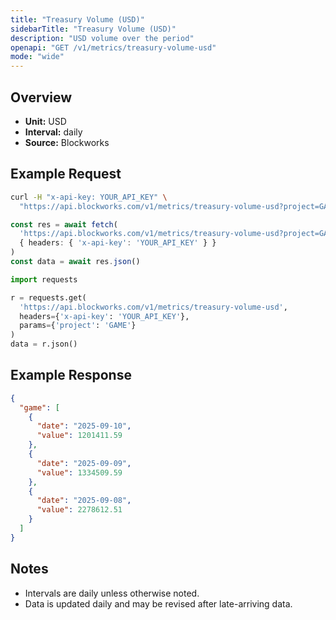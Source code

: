 ```yaml
---
title: "Treasury Volume (USD)"
sidebarTitle: "Treasury Volume (USD)"
description: "USD volume over the period"
openapi: "GET /v1/metrics/treasury-volume-usd"
mode: "wide"
---
```


## Overview

- **Unit:** USD
- **Interval:** daily
- **Source:** Blockworks

## Example Request

<CodeGroup>

```bash cURL
curl -H "x-api-key: YOUR_API_KEY" \
  "https://api.blockworks.com/v1/metrics/treasury-volume-usd?project=GAME"
```

```typescript TypeScript
const res = await fetch(
  'https://api.blockworks.com/v1/metrics/treasury-volume-usd?project=GAME',
  { headers: { 'x-api-key': 'YOUR_API_KEY' } }
)
const data = await res.json()
```

```python Python
import requests

r = requests.get(
  'https://api.blockworks.com/v1/metrics/treasury-volume-usd',
  headers={'x-api-key': 'YOUR_API_KEY'},
  params={'project': 'GAME'}
)
data = r.json()
```

</CodeGroup>

## Example Response

```json
{
  "game": [
    {
      "date": "2025-09-10",
      "value": 1201411.59
    },
    {
      "date": "2025-09-09",
      "value": 1334509.59
    },
    {
      "date": "2025-09-08",
      "value": 2278612.51
    }
  ]
}
```

## Notes
- Intervals are daily unless otherwise noted.
- Data is updated daily and may be revised after late-arriving data.